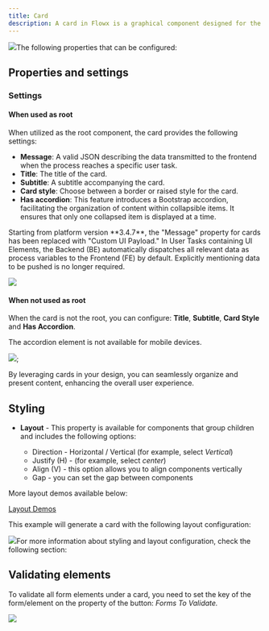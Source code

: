 ```yaml
---
title: Card 
description: A card in Flowx is a graphical component designed for the purpose of grouping and aligning various elements. It offers added functionality by incorporating an accordion feature, allowing users to expand and collapse content as needed.
---
```


![](https://s3.eu-west-1.amazonaws.com/docx.flowx.ai/building-blocks/ui-designer/card_element1.gif)The following properties that can be configured:


## Properties and settings

### Settings

#### When used as root

When utilized as the root component, the card provides the following settings:

- **Message**: A valid JSON describing the data transmitted to the frontend when the process reaches a specific user task.
- **Title**: The title of the card.
- **Subtitle**: A subtitle accompanying the card.
- **Card style**: Choose between a border or raised style for the card.
- **Has accordion**: This feature introduces a Bootstrap accordion, facilitating the organization of content within collapsible items. It ensures that only one collapsed item is displayed at a time.

<Warning> 
Starting from platform version **3.4.7**, the "Message" property for cards has been replaced with "Custom UI Payload." In User Tasks containing UI Elements, the Backend (BE) automatically dispatches all relevant data as process variables to the Frontend (FE) by default. Explicitly mentioning data to be pushed is no longer required.

![](https://s3.eu-west-1.amazonaws.com/docx.flowx.ai/release34/card_custom_ui.png)
</Warning>

#### When not used as root

When the card is not the root, you can configure: **Title**, **Subtitle**, **Card Style** and **Has Accordion**.

<Warning> 
The accordion element is not available for mobile devices. 
</Warning>

<Frame>

![](https://s3.eu-west-1.amazonaws.com/docx.flowx.ai/building-blocks/ui-designer/ui_designer_settings.png); 

</Frame>

By leveraging cards in your design, you can seamlessly organize and present content, enhancing the overall user experience.

## Styling

- **Layout** - This property is available for components that group children and includes the following options:

  - Direction - Horizontal / Vertical (for example, select *Vertical*)
  - Justify (H) - (for example, select *center*)
  - Align (V) - this option allows you to align components vertically
  - Gap - you can set the gap between components

More layout demos available below:

[Layout Demos](https://tburleson-layouts-demos.firebaseapp.com/#/docs)

This example will generate a card with the following layout configuration:

![](https://s3.eu-west-1.amazonaws.com/docx.flowx.ai/building-blocks/ui-designer/card_layout.png)For more information about styling and layout configuration, check the following section:

<Card title="UI Designer" href="../../ui-designer#styling">
</Card>

## Validating elements

To validate all form elements under a card, you need to set the key of the form/element on the property of the button: *Forms To Validate.*

![](https://s3.eu-west-1.amazonaws.com/docx.flowx.ai/building-blocks/ui-designer/card_validate.png)